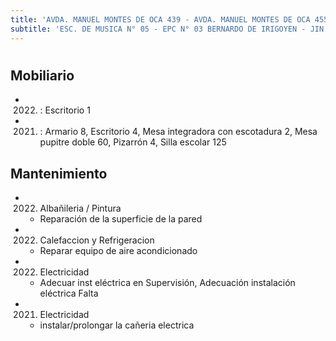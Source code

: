 ```yaml
---
title: 'AVDA. MANUEL MONTES DE OCA 439 - AVDA. MANUEL MONTES DE OCA 455'
subtitle: 'ESC. DE MUSICA N° 05 - EPC N° 03 BERNARDO DE IRIGOYEN - JIN A (EPCJS 03/05°) - Sup Inicial II B A Sup Primaria DE05 - ESC. DE MUSICA N° 05'
---
```


#


## Mobiliario

*  (2022) : Escritorio 1 

*  (2021) : Armario 8, Escritorio 4, Mesa integradora con escotadura 2, Mesa pupitre doble 60, Pizarrón 4, Silla escolar 125 





## Mantenimiento

*  (2022) Albañileria / Pintura 
    + Reparación de la superficie de la pared

*  (2022) Calefaccion y Refrigeracion 
    + Reparar equipo de aire acondicionado

*  (2022) Electricidad 
    + Adecuar inst eléctrica en Supervisión, Adecuación instalación  eléctrica Falta

*  (2021) Electricidad 
    + instalar/prolongar la cañeria electrica



